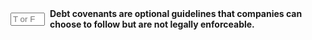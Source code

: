 ::: {.question-block}

<form onsubmit="event.preventDefault(); checkAnswerBox('module6_tf_q48','F')" style="display: flex; align-items: center; gap: 8px;">
<input type="text" id="module6_tf_q48" name="module6_tf_q48" maxlength="1" placeholder="T or F" style="width: 55px;" data-correct-answer="F" /> 
<label for="module6_tf_q48"><strong>Debt covenants are optional guidelines that companies can choose to follow but are not legally enforceable.</strong></label>
</form>

<div id="feedback-module6_tf_q48" class="feedback" data-status="" style="display:none;">
This is FALSE. Debt covenants are legally binding clauses that borrowers must comply with.
</div>

:::
